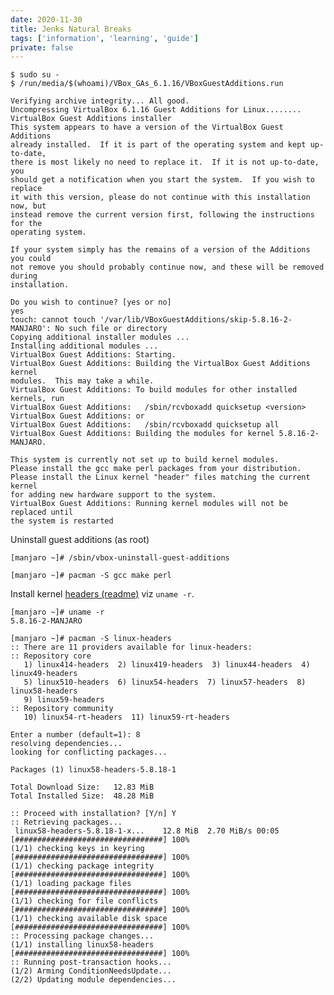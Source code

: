 ```yaml
---
date: 2020-11-30
title: Jenks Natural Breaks
tags: ['information', 'learning', 'guide']
private: false
---
```


```
$ sudo su -
$ /run/media/$(whoami)/VBox_GAs_6.1.16/VBoxGuestAdditions.run
```

```
Verifying archive integrity... All good.
Uncompressing VirtualBox 6.1.16 Guest Additions for Linux........
VirtualBox Guest Additions installer
This system appears to have a version of the VirtualBox Guest Additions
already installed.  If it is part of the operating system and kept up-to-date,
there is most likely no need to replace it.  If it is not up-to-date, you
should get a notification when you start the system.  If you wish to replace
it with this version, please do not continue with this installation now, but
instead remove the current version first, following the instructions for the
operating system.

If your system simply has the remains of a version of the Additions you could
not remove you should probably continue now, and these will be removed during
installation.

Do you wish to continue? [yes or no]
yes
touch: cannot touch '/var/lib/VBoxGuestAdditions/skip-5.8.16-2-MANJARO': No such file or directory
Copying additional installer modules ...
Installing additional modules ...
VirtualBox Guest Additions: Starting.
VirtualBox Guest Additions: Building the VirtualBox Guest Additions kernel
modules.  This may take a while.
VirtualBox Guest Additions: To build modules for other installed kernels, run
VirtualBox Guest Additions:   /sbin/rcvboxadd quicksetup <version>
VirtualBox Guest Additions: or
VirtualBox Guest Additions:   /sbin/rcvboxadd quicksetup all
VirtualBox Guest Additions: Building the modules for kernel 5.8.16-2-MANJARO.

This system is currently not set up to build kernel modules.
Please install the gcc make perl packages from your distribution.
Please install the Linux kernel "header" files matching the current kernel
for adding new hardware support to the system.
VirtualBox Guest Additions: Running kernel modules will not be replaced until
the system is restarted
```

Uninstall guest additions (as root)

```
[manjaro ~]# /sbin/vbox-uninstall-guest-additions
```

```
[manjaro ~]# pacman -S gcc make perl
```

Install kernel [headers (readme)] viz `uname -r`.

```
[manjaro ~]# uname -r
5.8.16-2-MANJARO
```

```
[manjaro ~]# pacman -S linux-headers
:: There are 11 providers available for linux-headers:
:: Repository core
   1) linux414-headers  2) linux419-headers  3) linux44-headers  4) linux49-headers
   5) linux510-headers  6) linux54-headers  7) linux57-headers  8) linux58-headers
   9) linux59-headers
:: Repository community
   10) linux54-rt-headers  11) linux59-rt-headers

Enter a number (default=1): 8
resolving dependencies...
looking for conflicting packages...

Packages (1) linux58-headers-5.8.18-1

Total Download Size:   12.83 MiB
Total Installed Size:  48.28 MiB

:: Proceed with installation? [Y/n] Y
:: Retrieving packages...
 linux58-headers-5.8.18-1-x...    12.8 MiB  2.70 MiB/s 00:05 [#################################] 100%
(1/1) checking keys in keyring                               [#################################] 100%
(1/1) checking package integrity                             [#################################] 100%
(1/1) loading package files                                  [#################################] 100%
(1/1) checking for file conflicts                            [#################################] 100%
(1/1) checking available disk space                          [#################################] 100%
:: Processing package changes...
(1/1) installing linux58-headers                             [#################################] 100%
:: Running post-transaction hooks...
(1/2) Arming ConditionNeedsUpdate...
(2/2) Updating module dependencies...
```

<!-- Links -->

[headers (readme)]:
  https://linuxconfig.org/manjaro-linux-kernel-headers-installation

